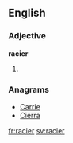 ==English==

===Adjective===
'''racier'''

# {{comparative of|racy}}

===Anagrams===
* [[Carrie#English|Carrie]]
* [[Cierra#English|Cierra]]

[[fr:racier]]
[[sv:racier]]